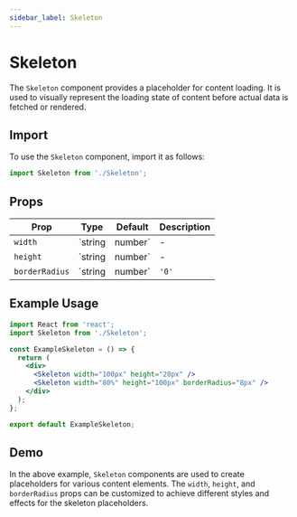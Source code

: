 ```yaml
---
sidebar_label: Skeleton
---
```


# Skeleton

The `Skeleton` component provides a placeholder for content loading. It is used to visually represent the loading state of content before actual data is fetched or rendered.

## Import

To use the `Skeleton` component, import it as follows:

```jsx
import Skeleton from './Skeleton';
```

## Props

| Prop         | Type             | Default | Description                                      |
|--------------|------------------|---------|--------------------------------------------------|
| `width`      | `string | number` | -       | Width of the skeleton element.                    |
| `height`     | `string | number` | -       | Height of the skeleton element.                   |
| `borderRadius`| `string | number` | `'0'`   | Border radius of the skeleton element.            |

## Example Usage

```jsx
import React from 'react';
import Skeleton from './Skeleton';

const ExampleSkeleton = () => {
  return (
    <div>
      <Skeleton width="100px" height="20px" />
      <Skeleton width="80%" height="100px" borderRadius="8px" />
    </div>
  );
};

export default ExampleSkeleton;
```
## Demo
<SkeletonExample />

In the above example, `Skeleton` components are used to create placeholders for various content elements. The `width`, `height`, and `borderRadius` props can be customized to achieve different styles and effects for the skeleton placeholders.